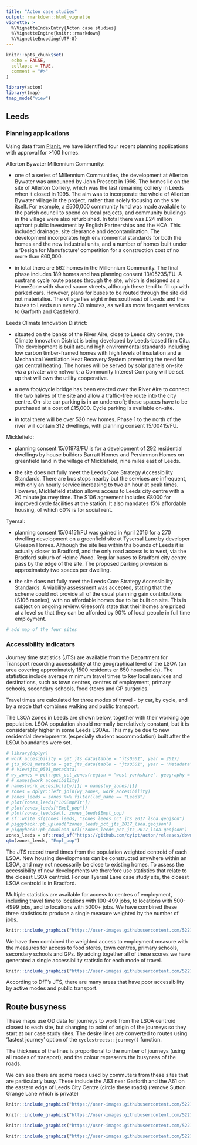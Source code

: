 ```yaml
---
title: "Acton case studies"
output: rmarkdown::html_vignette
vignette: >
  %\VignetteIndexEntry{Acton case studies}
  %\VignetteEngine{knitr::rmarkdown}
  %\VignetteEncoding{UTF-8}
---
```


```r
knitr::opts_chunk$set(
  echo = FALSE,
  collapse = TRUE,
  comment = "#>"
)
```

```r
library(acton)
library(tmap)
tmap_mode("view")
```

## Leeds



### Planning applications

Using data from [PlanIt](https://www.planit.org.uk/), we have identified four recent planning applications with approval for >100 homes. 

Allerton Bywater Millennium Community:

- one of a series of Millennium Communities, the development at Allerton Bywater was announced by John Prescott in 1998. The homes lie on the site of Allerton Colliery, which was the last remaining colliery in Leeds when it closed in 1995. The aim was to incorporate the whole of Allerton Bywater village in the project, rather than solely focusing on the site itself. For example, a £500,000 community fund was made available to the parish council to spend on local projects, and community buildings in the village were also refurbished. In total there was £24 million upfront public investment by English Partnerships and the HCA. This included drainage, site clearance and decontamination. The development incorporates high environmental standards for both the homes and the new industrial units, and a number of homes built under a 'Design for Manufacture' competition for a construction cost of no more than £60,000.

- in total there are 562 homes in the Millennium Community. The final phase includes 189 homes and has planning consent 13/05235/FU. A sustrans cycle route passes through the site, which is designed as a HomeZone with shared space streets, although these tend to fill up with parked cars. However, plans for buses to be routed through the site did not materialise. The village lies eight miles southeast of Leeds and the buses to Leeds run every 30 minutes, as well as more frequent services to Garforth and Castleford. 

Leeds Climate Innovation District:

- situated on the banks of the River Aire, close to Leeds city centre, the Climate Innovation District is being developed by Leeds-based firm Citu. The development is built around high environmental standards including low carbon timber-framed homes with high levels of insulation and a Mechanical Ventilation Heat Recovery System preventing the need for gas central heating. The homes will be served by solar panels on-site via a private-wire network; a Community Interest Company will be set up that will own the utility cooperative. 

- a new foot/cycle bridge has been erected over the River Aire to connect the two halves of the site and allow a traffic-free route into the city centre. On-site car parking is in an undercroft; these spaces have to be purchased at a cost of £15,000. Cycle parking is available on-site.

- in total there will be over 520 new homes. Phase 1 to the north of the river will contain 312 dwellings, with planning consent 15/00415/FU. 

Micklefield:

- planning consent 15/01973/FU is for a development of 292 residential dwellings by house builders Barratt Homes and Persimmon Homes on greenfield land in the village of Micklefield, nine miles east of Leeds. 

- the site does not fully meet the Leeds Core Strategy Accessibility Standards. There are bus stops nearby but the services are infrequent, with only an hourly service increasing to two an hour at peak times. However, Micklefield station allows access to Leeds city centre with a 20 minute journey time. The S106 agreement includes £8000 for improved cycle facilities at the station. It also mandates 15% affordable housing, of which 60% is for social rent.

Tyersal:

- planning consent 15/04151/FU was gained in April 2016 for a 270 dwelling development on a greenfield site at Tysersal Lane by developer Gleeson Homes. Although the site lies within ths bounds of Leeds it is actually closer to Bradford, and the only road access is to west, via the Bradford suburb of Holme Wood. Regular buses to Bradford city centre pass by the edge of the site. The proposed parking provision is approximately two spaces per dwelling. 

- the site does not fully meet the Leeds Core Strategy Accessibility Standards. A viability assessment was accepted, stating that the scheme could not provide all of the usual planning gain contributions (S106 monies), with no affordable homes due to be built on site. This is subject on ongoing review. Gleeson's state that their homes are priced at a level so that they can be afforded by 90% of local people in full time employment.


```r
# add map of the four sites
```

### Accessibility indicators

Journey time statistics (JTS) are available from the Department for Transport recording accessibility at the geographical level of the LSOA (an area covering approximately 1500 residents or 650 households). The statistics include average minimum travel times to key local services and destinations, such as town centres, centres of employment, primary schools, secondary schools, food stores and GP surgeries. 

Travel times are calculated for three modes of travel - by car, by cycle, and by a mode that combines walking and public transport.

The LSOA zones in Leeds are shown below, together with their working age population. LSOA population should normally be relatively constant, but it is considerably higher in some Leeds LSOAs. This may be due to new residential developments (especially student accommodation) built after the LSOA boundaries were set.  

```r
# library(dplyr)
# work_accesibility = get_jts_data(table = "jts0501", year = 2017)
# jts_0501_metadata = get_jts_data(table = "jts0501", year = "Metadata")
# # View(jts_0501_metadata)
# wy_zones = pct::get_pct_zones(region = "west-yorkshire", geography = "lsoa")
# # names(work_accesibility)
# names(work_accesibility)[1] = names(wy_zones)[1]
# zones = dplyr::left_join(wy_zones, work_accesibility)
# zones_leeds = zones %>% filter(lad_name == "Leeds")
# plot(zones_leeds["100EmpPTt"])
# plot(zones_leeds["Empl_pop"])
# plot(zones_leeds$all, zones_leeds$Empl_pop)
# sf::write_sf(zones_leeds, "zones_leeds_pct_jts_2017_lsoa.geojson")
# piggyback::pb_upload("zones_leeds_pct_jts_2017_lsoa.geojson")
# piggyback::pb_download_url("zones_leeds_pct_jts_2017_lsoa.geojson")
zones_leeds = sf::read_sf("https://github.com/cyipt/acton/releases/download/0.0.1/zones_leeds_pct_jts_2017_lsoa.geojson")
qtm(zones_leeds, "Empl_pop")
```

The JTS record travel times from the population weighted centroid of each LSOA. New housing developments can be constructed anywhere within an LSOA, and may not necessarily be close to existing homes. To assess the accessibility of new developments we therefore use statistics that relate to the closest LSOA centroid. For our Tyersal Lane case study site, the closest LSOA centroid is in Bradford.

Multiple statistics are available for access to centres of employment, including travel time to locations with 100-499 jobs, to locations with 500-4999 jobs, and to locations with 5000+ jobs. We have combined these three statistics to produce a single measure weighted by the number of jobs.

```r
knitr::include_graphics("https://user-images.githubusercontent.com/52210872/73770519-7997ee80-4774-11ea-9a3a-fb100bc405f7.png")
```

We have then combined the weighted access to employment measure with the measures for access to food stores, town centres, primary schools, secondary schools and GPs. By adding together all of these scores we have generated a single accessibility statistic for each mode of travel. 

```r
knitr::include_graphics("https://user-images.githubusercontent.com/52210872/73870615-52105700-4844-11ea-850a-3065ab05da7a.png")
```

According to DfT's JTS, there are many areas that have poor accessibility by active modes and public transport. 

## Route busyness

<!-- ```{r} -->
<!-- library(stplanr) -->
<!-- od_from_zone1 = data.frame( -->
<!--   stringsAsFactors = TRUE, -->
<!--   origin = zones_leeds$geo_code[1], -->
<!--   destination = zones_leeds$geo_code[2:9] -->
<!-- ) -->
<!-- desire_lines = od2line(flow = od_from_zone1, zones_leeds) -->
<!-- plot(desire_lines) -->
<!-- ``` -->

<!-- ```{r, eval=FALSE} -->
<!-- routes_fastest = route( -->
<!--   l = desire_lines, -->
<!--   route_fun = cyclestreets::journey, -->
<!--   plan = "fastest" # on CRAN version only fastest works -->
<!--   ) -->
<!-- ``` -->

<!-- ```{r, eval=FALSE, echo=FALSE} -->
<!-- # save roues_fastest object -->
<!-- saveRDS(routes_fastest, "routes_fastest.Rds") -->
<!-- piggyback::pb_upload("routes_fastest.Rds") -->
<!-- piggyback::pb_download_url("routes_fastest.Rds") -->
<!-- ``` -->

<!-- ```{r, echo=FALSE} -->
<!-- routes_fastest = readRDS(url("https://github.com/cyipt/acton/releases/download/0.0.1/routes_fastest.Rds")) -->
<!-- ``` -->

<!-- ```{r plot-fast-routes} -->
<!-- routes_fastest$busyness = routes_fastest$busynance / routes_fastest$distances -->
<!-- plot(routes_fastest["busyness"]) -->
<!-- ``` -->

These maps use OD data for journeys to work from the LSOA centroid closest to each site, but changing to point of origin of the journeys so they start at our case study sites. The desire lines are converted to routes using 'fastest journey' option of the `cyclestreets::journey()` function. 

The thickness of the lines is proportional to the number of journeys (using all modes of transport), and the colour represents the busyness of the roads. 

We can see there are some roads used by commuters from these sites that are particularly busy. These include the A63 near Garforth and the A61 on the eastern edge of Leeds City Centre (circle these roads) (remove Sutton Grange Lane which is private)

```r
knitr::include_graphics("https://user-images.githubusercontent.com/52210872/73958076-43d34100-48ff-11ea-80a3-f06f8205e8d2.png")
```

```r
knitr::include_graphics("https://user-images.githubusercontent.com/52210872/73958097-4b92e580-48ff-11ea-9475-5332580f7083.png")
```

```r
knitr::include_graphics("https://user-images.githubusercontent.com/52210872/73958112-50f03000-48ff-11ea-993d-a61558866bac.png")
```

```r
knitr::include_graphics("https://user-images.githubusercontent.com/52210872/73958128-58173e00-48ff-11ea-8cdb-00eb2ca66060.png")
```
